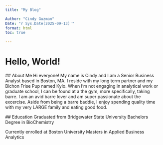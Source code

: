 ```yaml
---
title: "My Blog"

Author: "Cindy Guzman"
Date: "r Sys.Date(2025-09-13)'"
format: html
toc: true

---
```

# Hello, World!

 ## About Me
 Hi everyone! My name is Cindy and I am a Senior Business Analyst based in Boston, MA. I reside with my long term partner and my Bichon Frise Pup named Kylo. When I'm not engaging in analytical work or graduate school, I can be found at a the gym, more specifically, taking barre. I am an avid barre lover and am super passionate about the excercise. Aside from being a barre baddie, I enjoy spending quality time with my very LARGE family and eating good food.

 ## Education
 Graduated from Bridgewater State University
 Bachelors Degree in BioChemistry

 Currently enrolled at Boston University
 Masters in Applied Business Analytics
